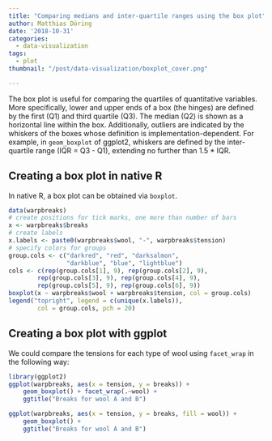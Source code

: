 ```yaml
---
title: "Comparing medians and inter-quartile ranges using the box plot"
author: Matthias Döring
date: '2018-10-31'
categories:
  - data-visualization
tags:
  - plot
thumbnail: "/post/data-visualization/boxplot_cover.png"

---
```

The box plot is useful for comparing the quartiles of quantitative variables. More specifically, lower and upper ends of a box (the hinges) are defined by the first (Q1) and third quartile (Q3). The median (Q2) is shown as a horizontal line within the box. Additionally, outliers are indicated by the whiskers of the boxes whose definition is implementation-dependent. For example, in `geom_boxplot` of ggplot2, whiskers are defined by the inter-quartile range (IQR = Q3 - Q1), extending no further than 1.5 * IQR.
<!--more-->

## Creating a box plot in native R

In native R, a box plot can be obtained via `boxplot`.

```r
data(warpbreaks)
# create positions for tick marks, one more than number of bars
x <- warpbreaks$breaks
# create labels
x.labels <- paste0(warpbreaks$wool, "-", warpbreaks$tension)
# specify colors for groups
group.cols <- c("darkred", "red", "darksalmon", 
                "darkblue", "blue", "lightblue")
cols <- c(rep(group.cols[1], 9), rep(group.cols[2], 9), 
        rep(group.cols[3], 9), rep(group.cols[4], 9), 
        rep(group.cols[5], 9), rep(group.cols[6], 9))
boxplot(x ~ warpbreaks$wool + warpbreaks$tension, col = group.cols)
legend("topright", legend = c(unique(x.labels)), 
        col = group.cols, pch = 20)
```

## Creating a box plot with ggplot

We could compare the tensions for each type of wool using `facet_wrap` in the following way:

```r
library(ggplot2)
ggplot(warpbreaks, aes(x = tension, y = breaks)) +
    geom_boxplot() + facet_wrap(.~wool) +
    ggtitle("Breaks for wool A and B")
```

```r
ggplot(warpbreaks, aes(x = tension, y = breaks, fill = wool)) +
    geom_boxplot() + 
    ggtitle("Breaks for wool A and B")
```
